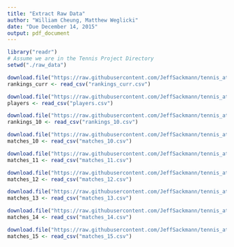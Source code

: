 ```yaml
---
title: "Extract Raw Data"
author: "William Cheung, Matthew Weglicki"
date: "Due December 14, 2015"
output: pdf_document
---
```



```r
library("readr")
# Assume we are in the Tennis Project Directory
setwd("./raw_data")

download.file("https://raw.githubusercontent.com/JeffSackmann/tennis_atp/master/atp_rankings_current.csv", "rankings_curr.csv")
rankings_curr <- read_csv("rankings_curr.csv")

download.file("https://raw.githubusercontent.com/JeffSackmann/tennis_atp/master/atp_players.csv", "players.csv")
players <- read_csv("players.csv")

download.file("https://raw.githubusercontent.com/JeffSackmann/tennis_atp/master/atp_rankings_10s.csv", "rankings_10.csv")
rankings_10 <- read_csv("rankings_10.csv")

download.file("https://raw.githubusercontent.com/JeffSackmann/tennis_atp/master/atp_matches_2010.csv", "matches_10.csv")
matches_10 <- read_csv("matches_10.csv")

download.file("https://raw.githubusercontent.com/JeffSackmann/tennis_atp/master/atp_matches_2011.csv", "matches_11.csv")
matches_11 <- read_csv("matches_11.csv")

download.file("https://raw.githubusercontent.com/JeffSackmann/tennis_atp/master/atp_matches_2012.csv", "matches_12.csv")
matches_12 <- read_csv("matches_12.csv")

download.file("https://raw.githubusercontent.com/JeffSackmann/tennis_atp/master/atp_matches_2013.csv", "matches_13.csv")
matches_13 <- read_csv("matches_13.csv")

download.file("https://raw.githubusercontent.com/JeffSackmann/tennis_atp/master/atp_matches_2014.csv", "matches_14.csv")
matches_14 <- read_csv("matches_14.csv")

download.file("https://raw.githubusercontent.com/JeffSackmann/tennis_atp/master/atp_matches_2015.csv", "matches_15.csv")
matches_15 <- read_csv("matches_15.csv")

```



